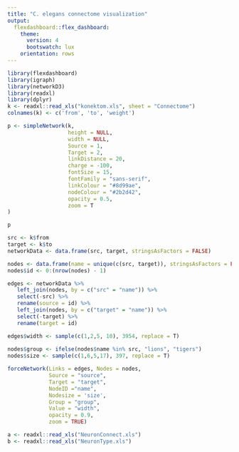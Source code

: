 ```yaml
---
title: "C. elegans connectome visualization"
output: 
  flexdashboard::flex_dashboard:
    theme: 
      version: 4
      bootswatch: lux
    orientation: rows
---
```


```r
library(flexdashboard)
library(igraph)
library(networkD3)
library(readxl)
library(dplyr)
k <- readxl::read_xls("konektom.xls", sheet = "Connectome")
colnames(k) <- c('from', 'to', 'weight')

p <- simpleNetwork(k,
                   height = NULL,
                   width = NULL, 
                   Source = 1,
                   Target = 2,
                   linkDistance = 20,
                   charge = -100,
                   fontSize = 15,
                   fontFamily = "sans-serif",
                   linkColour = "#8d99ae",
                   nodeColour = "#2b2d42",
                   opacity = 0.5,
                   zoom = T
)
```


```r
p
```



```r
src <- k$from
target <- k$to
networkData <- data.frame(src, target, stringsAsFactors = FALSE)

nodes <- data.frame(name = unique(c(src, target)), stringsAsFactors = FALSE)
nodes$id <- 0:(nrow(nodes) - 1)

edges <- networkData %>%
   left_join(nodes, by = c("src" = "name")) %>%
   select(-src) %>%
   rename(source = id) %>%
   left_join(nodes, by = c("target" = "name")) %>%
   select(-target) %>%
   rename(target = id)

edges$width <- sample(c(1,2,5, 10), 3954, replace = T)
 
nodes$group <- ifelse(nodes$name %in% src, "lions", "tigers")
nodes$size <- sample(c(1,6,5,17), 397, replace = T)

forceNetwork(Links = edges, Nodes = nodes, 
             Source = "source",
             Target = "target",
             NodeID ="name",
             Nodesize = 'size',
             Group = "group",
             Value = "width",
             opacity = 0.9,
             zoom = TRUE)
```



```r
a <- readxl::read_xls("NeuronConnect.xls")
b <- readxl::read_xls("NeuronType.xls")
```

